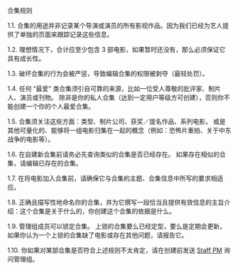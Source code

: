 <Heading1 id="content">合集规则</Heading1>

1.1. 合集的用途并非记录某个导演或演员的所有影视作品。因为我们已经为艺人提供了单独的页面来跟踪记录这些信息。

1.2. 理想情况下，合计应至少包含 3 部电影，如果暂时还没有，那么必须保证它具有成长性。

1.3. 破坏合集的行为会被严惩，导致编辑合集的权限被剥夺（最轻处罚）。

1.4. 任何 “最爱” 类合集须引自可靠的来源，比如一位受人尊敬的批评家、制片人、演员或刊物。 除非是你的私人合集（达到一定用户等级方可创建），否则你不能创建一个你的个人最爱合集。

1.5. 合集须关注这些方面：类型、制片公司、获奖／提名作品、系列电影， 或是其他可量化的、能够将一组电影归集在一起的概念（例如：恐怖片重拍、关于中东战争的电影等）。

1.6. 在自建新合集前请务必先查询类似的合集是否已经存在。 如果存在相似的合集，请编辑已存在的合集。

1.7. 在将电影加入合集前，请确保它与合集的主题、合集信息中所写的要求相适应。

1.8. 正确且描写性地命名你的合集，并为它撰写一段恰当且提供有效信息的主旨介绍：这个合集是关于什么的，你创建这个合集的依据是什么。

1.9. 管理组成员可以锁定合集。 上锁的合集要么已经定型，要么是定期会更新。 如果你认为一个上锁的合集缺了电影或存在其他问题，请报告它。

1.10. 你如果对某部合集是否符合上述规则不太肯定，请在创建前发送 [Staff PM](/staff.php) 询问管理组。
